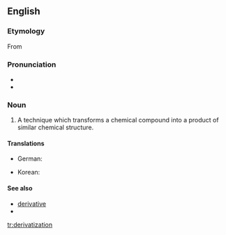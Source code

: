 ==English==

===Etymology===

From {{suffix|derivatize|ation}}

===Pronunciation===
* {{IPA|dəˌɹɪvətəˈzeɪʃən}}
* {{rhymes|eɪʃən}}

===Noun===
{{en-noun}}

# {{chemistry}} A technique which transforms a chemical compound into a product of similar chemical structure.

====Translations====
{{trans-top|technique for transforming a chemical}}
* German: {{t-|de|Derivatisierung|f}}
{{trans-mid}}
* Korean: {{t-|ko|유도체화|tr=yudochehwa|sc=Hang}}
{{trans-bottom}}

====See also====
* [[derivative]]
* {{pedialite}}

[[tr:derivatization]]